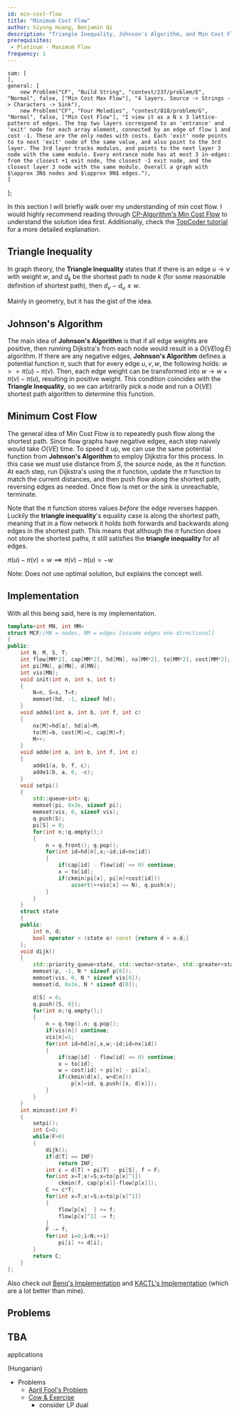 ```yaml
---
id: min-cost-flow
title: "Minimum Cost Flow"
author: Siyong Huang, Benjamin Qi
description: "Triangle Inequality, Johnson's Algorithm, and Min Cost Flow"
prerequisites:
 - Platinum - Maximum Flow
frequency: 1
---
```


	sam: [
	],
	general: [
		new Problem("CF", "Build String", "contest/237/problem/E", "Normal", false, ["Min Cost Max Flow"], "4 layers. Source -> Strings -> Characters -> Sink"),
		new Problem("CF", "Four Melodies", "contest/818/problem/G", "Normal", false, ["Min Cost Flow"], "I view it as a N x 3 lattice-pattern of edges. The top two layers correspond to an 'entrance' and 'exit' node for each array element, connected by an edge of flow 1 and cost -1. These are the only nodes with costs. Each 'exit' node points to to next 'exit' node of the same value, and also point to the 3rd layer. The 3rd layer tracks modulos, and points to the next layer 3 node with the same modulo. Every entrance node has at most 3 in-edges: from the closest +1 exit node, the closest -1 exit node, and the closest layer 3 node with the same modulo. Overall a graph with $\approx 3N$ nodes and $\approx 9N$ edges."),
	]
};

In this section I will briefly walk over my understanding of min cost flow.
I would highly recommend reading through [CP-Algorithm's Min Cost Flow](https://cp-algorithms.com/graph/min_cost_flow.html) to understand the solution idea first.
Additionally, check the [TopCoder tutorial](https://www.topcoder.com/community/competitive-programming/tutorials/minimum-cost-flow-part-two-algorithms/) for a more detailed explanation.

## Triangle Inequality

In graph theory, the **Triangle Inequality** states that if there is an edge $u \rightarrow v$ with weight $w$, and $d_k$ be the shortest path to node $k$ (for some reasonable definition of shortest path), then $d_v$ $-$ $d_u \leq w$.

<!-- Bug report: Two underscores in the same latex block causes error. -->

<Resources>

<Resource source="Wikipedia" title="Triangle Inequality" url="https://en.wikipedia.org/wiki/Triangle_inequality"> Mainly in geometry, but it has the gist of the idea. </Resource>

</Resources>

## Johnson's Algorithm

The main idea of **Johnson's Algorithm** is that if all edge weights are positive, then running Dijkstra's from each node would result in a $O(VE \log E)$ algorithm.
If there are any negative edges, **Johnson's Algorithm** defines a potential function $\pi$, such that for every edge $u,v,w$, the following holds: $w>=\pi(u)-\pi(v)$.
Then, each edge weight can be transformed into $w \rightarrow w + \pi(v)-\pi(u)$, resulting in positive weight.
This condition coincides with the **Triangle Inequality**, so we can arbitrarily pick a node and run a $O(VE)$ shortest path algorithm to determine this function.

<Resources>

<Resource source="GFG" title="Johnson's Algorithm for All-pairs shortest paths" url="https://www.geeksforgeeks.org/johnsons-algorithm/"></Resource>
<Resource source="Wikipedia" title="Johnson's Algorithm" url="https://en.wikipedia.org/wiki/Johnson%27s_algorithm"> </Resource>

</Resources>

## Minimum Cost Flow

The general idea of Min Cost Flow is to repeatedly push flow along the shortest path.
Since flow graphs have negative edges, each step naively would take $O(VE)$ time.
To speed it up, we can use the same potential function from **Johnson's Algorithm** to employ Dijkstra for this process.
In this case we *must* use distance from $S$, the source node, as the $\pi$ function.
At each step, run Dijkstra's using the $\pi$ function, update the $\pi$ function to match the current distances, and then push flow along the shortest path, reversing edges as needed.
Once flow is met or the sink is unreachable, terminate.

<Info title="Important Clarification">

Note that the $\pi$ function stores values *before* the edge reverses happen.
Luckily the **triangle inequality**'s equality case is along the shortest path, meaning that in a flow network it holds both forwards and backwards along edges in the shortest path.
This means that although the $\pi$ function does not store the shortest paths, it still satisfies the **triangle inequality** for all edges.

$\pi(u)-\pi(v)=w \implies \pi(v)-\pi(u)=-w$

</Info>

<Resources>

<Resource source="CP-Algorithms" title="Minimum-cost flow" url="https://cp-algorithms.com/graph/min_cost_flow.html" starred>Note: Does not use optimal solution, but explains the concept well.</Resource>
<Resource source="TopCoder" title="Minimum Cost Flow Algorithms" url="https://www.topcoder.com/community/competitive-programming/tutorials/minimum-cost-flow-part-two-algorithms/" starred></Resource>

</Resources>

## Implementation

With all this being said, here is my implementation.

<!-- Confirmed Here: https://codeforces.com/contest/818/submission/82266882 -->

```cpp
template<int MN, int MM>
struct MCF//MN = nodes, MM = edges [assume edges one-directional]
{
public:
	int N, M, S, T;
	int flow[MM*2], cap[MM*2], hd[MN], nx[MM*2], to[MM*2], cost[MM*2];
	int pi[MN], p[MN], d[MN];
	int vis[MN];
	void init(int n, int s, int t)
	{
		N=n, S=s, T=t;
		memset(hd, -1, sizeof hd);
	}
	void adde1(int a, int b, int f, int c)
	{
		nx[M]=hd[a], hd[a]=M;
		to[M]=b, cost[M]=c, cap[M]=f;
		M++;
	}
	void adde(int a, int b, int f, int c)
	{
		adde1(a, b, f, c);
		adde1(b, a, 0, -c);
	}
	void setpi()
	{
		std::queue<int> q;
		memset(pi, 0x3e, sizeof pi);
		memset(vis, 0, sizeof vis);
		q.push(S);
		pi[S] = 0;
		for(int n;!q.empty();)
		{
			n = q.front(); q.pop();
			for(int id=hd[n],x;~id;id=nx[id])
			{
				if(cap[id] - flow[id] <= 0) continue;
				x = to[id];
				if(ckmin(pi[x], pi[n]+cost[id]))
					assert(++vis[x] <= N), q.push(x);
			}
		}
	}
	struct state
	{
	public:
		int n, d;
		bool operator > (state o) const {return d > o.d;}
	};
	void dijk()
	{
		std::priority_queue<state, std::vector<state>, std::greater<state> > q;
		memset(p, -1, N * sizeof p[0]);
		memset(vis, 0, N * sizeof vis[0]);
		memset(d, 0x3e, N * sizeof d[0]);

		d[S] = 0;
		q.push({S, 0});
		for(int n;!q.empty();)
		{
			n = q.top().n; q.pop();
			if(vis[n]) continue;
			vis[n]=1;
			for(int id=hd[n],x,w;~id;id=nx[id])
			{
				if(cap[id] - flow[id] <= 0) continue;
				x = to[id];
				w = cost[id] + pi[n] - pi[x];
				if(ckmin(d[x], w+d[n]))
					p[x]=id, q.push({x, d[x]});
			}
		}
	}
	int mincost(int F)
	{
		setpi();
		int C=0;
		while(F>0)
		{
			dijk();
			if(d[T] == INF)
				return INF;
			int c = d[T] + pi[T] - pi[S], f = F;
			for(int x=T;x!=S;x=to[p[x]^1])
				ckmin(f, cap[p[x]]-flow[p[x]]);
			C += c*f;
			for(int x=T;x!=S;x=to[p[x]^1])
			{
				flow[p[x]  ] += f;
				flow[p[x]^1] -= f;
			}
			F -= f;
			for(int i=0;i<N;++i)
				pi[i] += d[i];
		}
		return C;
	}
};
```

Also check out [Benq's Implementation](https://github.com/bqi343/USACO/blob/master/Implementations/content/graphs%20(12)/Flows%20(12.3)/MCMF.h) and [KACTL's Implementation](https://github.com/kth-competitive-programming/kactl/blob/master/content/graph/MinCostMaxFlow.h) (which are a lot better than mine).

## Problems

<Problems problems={problems.general} />

## TBA

<IncompleteSection>

applications

</IncompleteSection>

(Hungarian)

* Problems
  * [April Fool's Problem](http://codeforces.com/contest/802/problem/N)
  * [Cow & Exercise](https://codeforces.com/contest/1307/problem/G)
  	* consider LP dual
